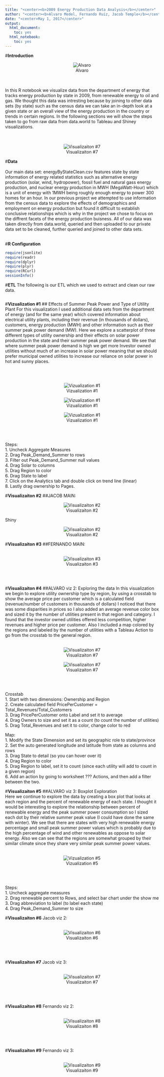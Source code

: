 ```yaml
---
title: "<center><b>2009 Energy Production Data Analysis</b></center>"
author: "<center><b>Alvaro Medel, Fernando Ruiz, Jacob Temple</b></center>"
date: "<center>May 1, 2017</center>"
output:
  html_document:
    toc: yes
  html_notebook:
    toc: yes
---
```


#**Introduction** 
<center>![Alvaro](energy_pic.png)</center>
<br></br>
In this R notebook we visualize data from the department of energy that tracks energy production by state in 2009, from renewable energy to oil and gas. We thought this data was intresting because by joining to other data sets (by state) such as the census data we can take an in-depth look at a given state or an overall view of the energy production in the country or trends in certain regions. In the following sections we will show the steps taken to go from raw data from data.world to Tableau and Shiney visualizations.  
<br></br>
<center>![Visualizaiton #7](../03 Visualizations/PercentRenewableMap.png)</center>

#**Data**
<br></br>
Our main data set: energyByStateClean.csv features state by state information of energy related statistics such as alternative energy production (solar, wind, hydropower), fossil fuel and natural gass energy production, and nuclear energy production in MWH (MegaWatt-Hour) which is a unit of energy with 1MWH being roughly enough energy to power 300 homes for an hour. In our previous project we attempted to use information from the census data to explore the effects of demographics and employment on energy production but found it difficult to establish conclusive relationships which is why in the project we chose to focus on the diffrent facets of the energy production buisness. 
All of our data was taken directly from data.world, queried and then uploaded to our private data set to be cleaned, further queried and joined to other data sets. 
<br></br>


#**R Configuration**
```r
require(jsonlite)
require(readr)
require(dplyr)
require(plyr)
require(RCurl)
sessionInfo()
```

#**ETL**
The following is our ETL which we used to extract and clean our raw data.
```r
```


#**Vizualization #1** 
## Effects of Summer Peak Power and Type of Utility Plant 
For this visualization I used additional data sets from the department of energy (and for the same year) which covered information about electrical utility plants, including their revenue (in thousands of dollars), customers, energy production (MWH) and other information such as their summer peak power demand (MW). Here we explore a scatterplot of three different types of utility ownership and their effects on solar power production in the state and their summer peak power demand. We see that where summer peak power demand is high we get more Investor owned utilities without much of an increase in solar power meaning that we should prefer municipal owned utilities to increase our reliance on solar power in hot and sunny places. 

<br> </br>
<center>![Vizualization #1](../03 Visualizations/scatterCooperative.png)</center>
<center>![Vizualization #1](../03 Visualizations/scatterInvestors.png)</center>
<center>![Vizualization #1](../03 Visualizations/scatterMunicipal.png)</center>
<br> </br> 

Steps:<br>
1. Uncheck Aggregate Measures <br>
2. Drag Peak_Demand_Summer to rows <br> 
3. Filter out Peak_Demand_Summer null values<br> 
4. Drag Solar to columns <br>
5. Drag Region to color <br>
6. Drag State to label <br>
7. Click on the Analytics tab and double click on trend line (linear)<br>
8. Lastly drag ownership to Pages. <br>


#**Visualizaiton #2**
##JACOB MAIN:
<center>![Visualizaiton #2](../03 Visualizations/ElectionResultsByRenewableEnergy.png)</center>
Shiny
<center>![Visualizaiton #2](../03 Visualizations/ShinyElectionResults.png)</center>


#**Visualizaiton #3** 
##FERNANDO MAIN:
<br></br>
<center>![Visualizaiton #3](../03 Visualizations/RenewablesBoxPlot.png)</center>
<br></br>

#**Visualizaiton #4** 
##ALVARO viz 2: Exploring the data
In this visualization we begin to explore utility ownership type by region, by using a crosstab to show the average price per customer which is a calculated field (revenue/number of customers in thousands of dollars) I noticed that there was some disparities in prices so I also added an average revenue color box and sized it by the number of utilities present in that region and category. I found that the investor owned utilities offered less competition, higher revenues and higher price per customer. Also I included a map colored by the regions and labeled by the number of utilities with a Tableau Action to go from the crosstab to the general region. 
<br></br>
<center>![Visualizaiton #7](../03 Visualizations/RegionsAndUtilitiesMap.png)</center>
<center>![Visualizaiton #7](../03 Visualizations/crosstabByOwnership.png)</center>
<br></br>

Crosstab <br>
1. Start with two dimensions: Ownership and Region<br>
2. Create calculated field PricePerCustomer = Total_Revenues/Total_Customers <br>
3. Drag PricePerCustomer onto Label and set it to average <br>
4. Drag Owners to size and set it as a count (to count the number of utilities) <br>
5. Drag Total_Revenues and set it to color, change color to red <br>

Map:<br>
1. Modify the State Dimension and set its geographic role to state/province <br>
2. Set the auto generated longitude and latitude from state as columns and rows <br>
3. Drag State to detail (so you can hover over it) <br>
4. Drag Region to color <br>
5. Drag Region to label, set it to count (since each utility will add to count in a given region) <br>
6. Add an action by going to worksheet ??? Actions, and then add a filter between the two.<br>


#**Visualizaiton #5** 
##ALVARO viz 3: Boxplot Exploration  
Here we continue to explore the data by creating a box plot that looks at each region and the percent of renewable energy of each state. I thought it would be interesting to explore the relationship between percent of renewable energy and the peak summer power consumption so I sized each dot by their relative summer peak value (I could have done the same with winter). We see that there are states with very high renewable energy percentage and small peak summer power values which is probably due to the high percentage of wind and other renewables as oppose to solar energy. Also we can see that the regions are somewhat grouped by their similar climate since they share very similar peak summer power values.
<br></br>
<center>![Vizualization #5](../03 Visualizations/RenewablesBoxPlot.png)</center>
<br></br>

Steps: <br>
1. Uncheck aggregate measures <br>
2. Drag renewable percent to Rows, and select bar chart under the show me <br>
3. Drag abbreviation to label (to label each state) <br>
4. Drag Peak_Demand_Summer to size  <br>


#**Visualizaiton #6** 
Jacob viz 2:
<br></br>
<center>![Visualizaiton #6](../03 Visualizations/RenewablesBoxPlot.png)</center>
<br></br>

#**Visualizaiton #7** 
Jacob viz 3:
<br></br>
<center>![Visualizaiton #7](../03 Visualizations/RenewablesBoxPlot.png)</center>
<br></br>

#**Visualizaiton #8** 
Fernando viz 2:
<br></br>
<center>![Visualizaiton #8](../03 Visualizations/RenewablesBoxPlot.png)</center>
<br></br>

#**Visualizaiton #9** 
Fernando viz 3:
<br></br>
<center>![Visualizaiton #9](../03 Visualizations/RenewablesBoxPlot.png)</center>
<br></br>